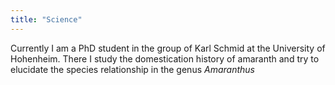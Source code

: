 ```yaml
---
title: "Science"
---
```


Currently I am a PhD student in the group of Karl Schmid at the University of Hohenheim. There I study the domestication history of amaranth and try to elucidate the species relationship in the genus *Amaranthus*

